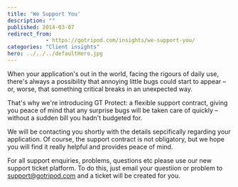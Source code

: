 ```yaml
---
title: 'We Support You'
description: ""
published: 2014-03-07
redirect_from: 
            - https://gotripod.com/insights/we-support-you/
categories: "Client insights"
hero: ../../../defaultHero.jpg
---
```

When your application's out in the world, facing the rigours of daily use, there's always a possibility that annoying little bugs could start to appear – or, worse, that something critical breaks in an unexpected way.

That's why we're introducing GT Protect: a flexible support contract, giving you peace of mind that any surprise bugs will be taken care of quickly – without a sudden bill you hadn't budgeted for.

We will be contacting you shortly with the details sepcifically regarding your application. Of course, the support contract is not obligatory, but we hope you will find it really helpful and provides peace of mind.

For all support enquiries, problems, questions etc please use our new support ticket platform. To do this, just email your questiion or problem to [support@gotripod.com](mailto:support@gotripod.com) and a ticket will be created for you.
